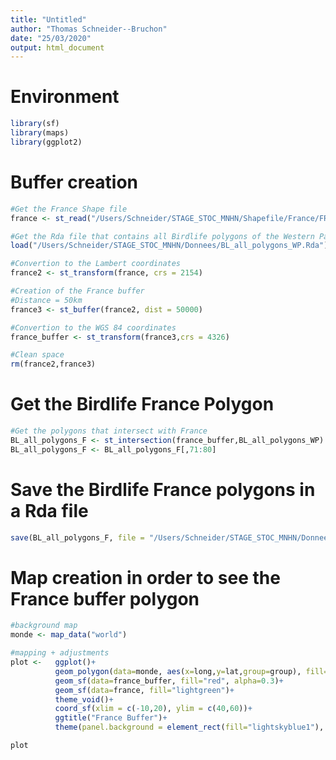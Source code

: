 ---
title: "Untitled"
author: "Thomas Schneider--Bruchon"
date: "25/03/2020"
output: html_document
---

# Environment # 
```{r}
library(sf)
library(maps)
library(ggplot2)
```

# Buffer creation #
```{r}
#Get the France Shape file
france <- st_read("/Users/Schneider/STAGE_STOC_MNHN/Shapefile/France/FRA_adm0.shp")

#Get the Rda file that contains all Birdlife polygons of the Western Palearctic area" 
load("/Users/Schneider/STAGE_STOC_MNHN/Donnees/BL_all_polygons_WP.Rda")

#Convertion to the Lambert coordinates
france2 <- st_transform(france, crs = 2154)

#Creation of the France buffer
#Distance = 50km 
france3 <- st_buffer(france2, dist = 50000) 

#Convertion to the WGS 84 coordinates 
france_buffer <- st_transform(france3,crs = 4326)

#Clean space
rm(france2,france3)
```


# Get the Birdlife France Polygon #  
```{r}
#Get the polygons that intersect with France
BL_all_polygons_F <- st_intersection(france_buffer,BL_all_polygons_WP)
BL_all_polygons_F <- BL_all_polygons_F[,71:80]
```


# Save the Birdlife France polygons in a Rda file #
```{r}
save(BL_all_polygons_F, file = "/Users/Schneider/STAGE_STOC_MNHN/Donnees/BL_all_polygons_F.Rda")
```


# Map creation in order to see the France buffer polygon #
```{r}
#background map
monde <- map_data("world")

#mapping + adjustments
plot <-   ggplot()+ 
          geom_polygon(data=monde, aes(x=long,y=lat,group=group), fill="lightyellow2", col="black")+
          geom_sf(data=france_buffer, fill="red", alpha=0.3)+ 
          geom_sf(data=france, fill="lightgreen")+
          theme_void()+
          coord_sf(xlim = c(-10,20), ylim = c(40,60))+
          ggtitle("France Buffer")+
          theme(panel.background = element_rect(fill="lightskyblue1"), plot.title =element_text(color="#063376", hjust=0.5, vjust=3))

plot
```